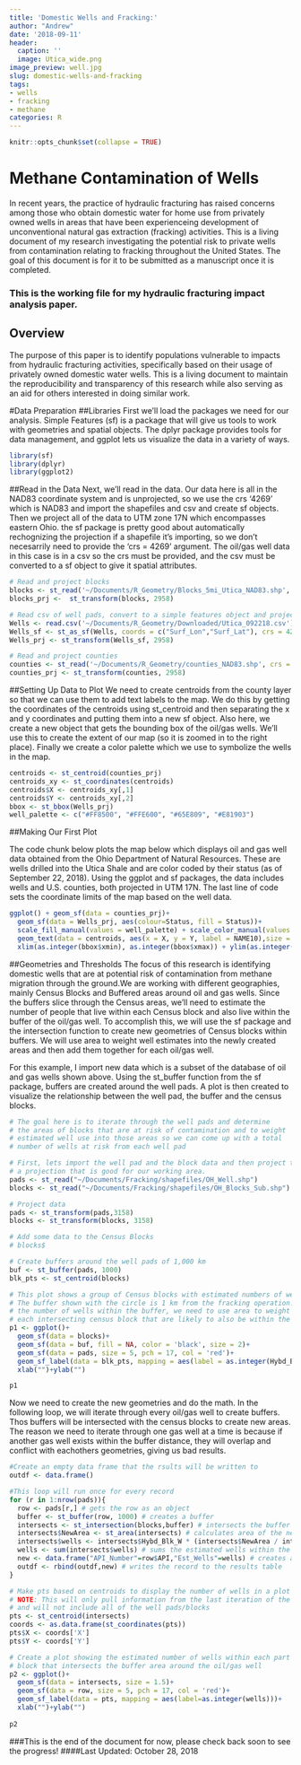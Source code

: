 ```yaml
---
title: 'Domestic Wells and Fracking:'
author: "Andrew"
date: '2018-09-11'
header:
  caption: ''
  image: Utica_wide.png
image_preview: well.jpg
slug: domestic-wells-and-fracking
tags:
- wells
- fracking
- methane
categories: R
---
```


```r
knitr::opts_chunk$set(collapse = TRUE)
```

# Methane Contamination of Wells

In recent years, the practice of hydraulic fracturing has raised concerns among those who obtain domestic water for home use from privately owned wells in areas that have been experienceing development of unconventional natural gas extraction (fracking) activities. This is a living document of my research investigating the potential risk to private wells from contamination relating to fracking throughout the United States. The goal of this document is for it to be submitted as a manuscript once it is completed.


### This is the working file for my hydraulic fracturing impact analysis paper. 


## Overview

  The purpose of this paper is to identify populations vulnerable to impacts from hydraulic fracturing activities, specifically based on their usage of privately owned domestic water wells. This is a living document to maintain the reproducibility and transparency of this research while also serving as an aid for others interested in doing similar work.

#Data Preparation
##Libraries
First we'll load the packages we need for our analysis. Simple Features (sf) is a package that will give us tools to work with geometries and spatial objects. The dplyr package provides tools for data management, and ggplot lets us visualize the data in a variety of ways.
```r
library(sf)
library(dplyr)
library(ggplot2)
```

##Read in the Data
Next, we'll read in the data. Our data here is all in the NAD83 coordinate system and is unprojected, so we use the crs '4269' which is NAD83 and import the shapefiles and csv and create sf objects. Then we project all of the data to UTM zone 17N which encompasses eastern Ohio. the sf package is pretty good about automatically rechognizing the projection if a shapefile it's importing, so we don't necesarrily need to provide the 'crs = 4269' argument. The oil/gas well data in this case is in a csv so the crs must be provided, and the csv must be converted to a sf object to give it spatial attributes.
```r
# Read and project blocks
blocks <- st_read('~/Documents/R_Geometry/Blocks_5mi_Utica_NAD83.shp', crs = 4269)
blocks_prj <-  st_transform(blocks, 2958)

# Read csv of well pads, convert to a simple features object and project
Wells <- read.csv('~/Documents/R_Geometry/Downloaded/Utica_092218.csv')
Wells_sf <- st_as_sf(Wells, coords = c("Surf_Lon","Surf_Lat"), crs = 4269)
Wells_prj <- st_transform(Wells_sf, 2958)

# Read and project counties
counties <- st_read('~/Documents/R_Geometry/counties_NAD83.shp', crs = 4269)
counties_prj <- st_transform(counties, 2958)
```

##Setting Up Data to Plot
We need to create centroids from the county layer so that we can use them to add text labels to the map. We do this by getting the coordinates of the centroids using st_centroid and then separating the x and y coordinates and putting them into a new sf object. Also here, we create a new object that gets the bounding box of the oil/gas wells. We'll use this to create the extent of our map (so it is zoomed in to the right place). Finally we create a color palette which we use to symbolize the wells in the map.


```r
centroids <- st_centroid(counties_prj)
centroids_xy <- st_coordinates(centroids)
centroids$X <- centroids_xy[,1]
centroids$Y <- centroids_xy[,2]
bbox <- st_bbox(Wells_prj)
well_palette <- c("#FF8500", "#FFE600", "#65E809", "#E81903")
```


##Making Our First Plot

The code chunk below plots the map below which displays oil and gas well data obtained from the Ohio Department of Natural Resources. These are wells drilled into the Utica Shale and are color coded by their status (as of September 22, 2018). Using the ggplot and sf packages, the data includes wells and U.S. counties, both projected in UTM 17N. The last line of code sets the coordinate limits of the map based on the well data.

```r
ggplot() + geom_sf(data = counties_prj)+
  geom_sf(data = Wells_prj, aes(colour=Status, fill = Status))+ 
  scale_fill_manual(values = well_palette) + scale_color_manual(values = well_palette)+
  geom_text(data = centroids, aes(x = X, y = Y, label = NAME10),size = 2.5)+
  xlim(as.integer(bbox$xmin), as.integer(bbox$xmax)) + ylim(as.integer(bbox$ymin), as.integer(bbox$ymax))
```


##Geometries and Thresholds
  The focus of this research is identifying domestic wells that are at potential risk of contamination from methane migration through the ground.We are working with different geographies, mainly Census Blocks and Buffered areas around oil and gas wells. Since the buffers slice through the Census areas, we'll need to estimate the number of people that live within each Census block and also live within the buffer of the oil/gas well. To accomplish this, we will use the sf package and the intersection function to create new geometries of Census blocks within buffers. We will use area to weight well estimates into the newly created areas and then add them together for each oil/gas well.

For this example, I import new data which is a subset of the database of oil and gas wells shown above. Using the st_buffer function from the sf package, buffers are created around the well pads. A plot is then created to visualize the relationship between the well pad, the buffer and the census blocks.

```r

# The goal here is to iterate through the well pads and determine
# the areas of blocks that are at risk of contamination and to weight
# estimated well use into those areas so we can come up with a total
# number of wells at risk from each well pad

# First, lets import the well pad and the block data and then project them to
# a projection that is good for our working area.
pads <- st_read("~/Documents/Fracking/shapefiles/OH_Well.shp")
blocks <- st_read("~/Documents/Fracking/shapefiles/OH_Blocks_Sub.shp")

# Project data
pads <- st_transform(pads,3158)
blocks <- st_transform(blocks, 3158)

# Add some data to the Census Blocks
# blocks$

# Create buffers around the well pads of 1,000 km
buf <- st_buffer(pads, 1000)
blk_pts <- st_centroid(blocks)

# This plot shows a group of Census blocks with estimated numbers of wells within each one.
# The buffer shown with the circle is 1 km from the fracking operation. #In order to estimate
# the number of wells within the buffer, we need to use area to weight the number of wells within
# each intersecting census block that are likely to also be within the 1 km buffer
p1 <- ggplot()+
  geom_sf(data = blocks)+
  geom_sf(data = buf, fill = NA, color = 'black', size = 2)+
  geom_sf(data = pads, size = 5, pch = 17, col = 'red')+
  geom_sf_label(data = blk_pts, mapping = aes(label = as.integer(Hybd_Blk_W)))+
  xlab("")+ylab("")

p1
```


Now we need to create the new geometries and do the math. In the following loop, we will iterate through every oil/gas well to create buffers. Thos buffers will be intersected with the census blocks to create new areas. The reason we need to iterate through one gas well at a time is because if another gas well exists within the buffer distance, they will overlap and conflict with eachothers geometries, giving us bad results.
```r
#Create an empty data frame that the rsults will be written to
outdf <- data.frame()

#This loop will run once for every record
for (r in 1:nrow(pads)){
  row <- pads[r,] # gets the row as an object
  buffer <- st_buffer(row, 1000) # creates a buffer
  intersects <- st_intersection(blocks,buffer) # intersects the buffer with the blocks and creates new sf object
  intersects$NewArea <- st_area(intersects) # calculates area of the newly created shapes
  intersects$wells <- intersects$Hybd_Blk_W * (intersects$NewArea / intersects$Shape_Area) # calculates what percentage of the original Census block the new area is and multiplies it by estimated wells
  wells <- sum(intersects$wells) # sums the estimated wells within the vuffer area of the well pad
  new <- data.frame("API_Number"=row$API,"Est_Wells"=wells) # creates a new record to add to the results table
  outdf <- rbind(outdf,new) # writes the record to the results table
}

# Make pts based on centroids to display the number of wells in a plot
# NOTE: This will only pull information from the last iteration of the for loop above
# and will not include all of the well pads/blocks
pts <- st_centroid(intersects)
coords <- as.data.frame(st_coordinates(pts))
pts$X <- coords['X']
pts$Y <- coords['Y']

# Create a plot showing the estimated number of wells within each part of each 
# block that intersects the buffer area around the oil/gas well  
p2 <- ggplot()+
  geom_sf(data = intersects, size = 1.5)+
  geom_sf(data = row, size = 5, pch = 17, col = 'red')+
  geom_sf_label(data = pts, mapping = aes(label=as.integer(wells)))+
  xlab("")+ylab("")
  
p2

```

  
  
  
###This is the end of the document for now, please check back soon to see the progress!
####Last Updated: October 28, 2018


